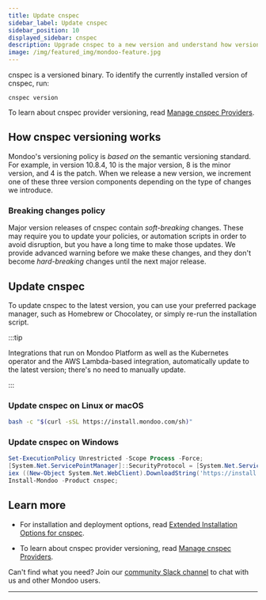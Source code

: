 ```yaml
---
title: Update cnspec
sidebar_label: Update cnspec
sidebar_position: 10
displayed_sidebar: cnspec
description: Upgrade cnspec to a new version and understand how versioning works
image: /img/featured_img/mondoo-feature.jpg
---
```


cnspec is a versioned binary. To identify the currently installed version of cnspec, run:

```
cnspec version
```

To learn about cnspec provider versioning, read [Manage cnspec Providers](/cnspec/cnspec-adv-install/providers/).

## How cnspec versioning works

Mondoo's versioning policy is _based on_ the semantic versioning standard. For example, in version 10.8.4, 10 is the major version, 8 is the minor version, and 4 is the patch. When we release a new version, we increment one of these three version components depending on the type of changes we introduce.

### Breaking changes policy

Major version releases of cnspec contain _soft-breaking_ changes. These may require you to update your policies, or automation scripts in order to avoid disruption, but you have a long time to make those updates. We provide advanced warning before we make these changes, and they don't become _hard-breaking_ changes until the next major release.

## Update cnspec

To update cnspec to the latest version, you can use your preferred package manager, such as Homebrew or Chocolatey, or simply re-run the installation script.

:::tip

Integrations that run on Mondoo Platform as well as the Kubernetes operator and the AWS Lambda-based integration, automatically update to the latest version; there's no need to manually update.

:::

### Update cnspec on Linux or macOS

```bash
bash -c "$(curl -sSL https://install.mondoo.com/sh)"
```

### Update cnspec on Windows

```powershell
Set-ExecutionPolicy Unrestricted -Scope Process -Force;
[System.Net.ServicePointManager]::SecurityProtocol = [System.Net.ServicePointManager]::SecurityProtocol -bor 3072;
iex ((New-Object System.Net.WebClient).DownloadString('https://install.mondoo.com/ps1/cnspec'));
Install-Mondoo -Product cnspec;
```

## Learn more

- For installation and deployment options, read [Extended Installation Options for cnspec](/cnspec/cnspec-adv-install/overview/).

- To learn about cnspec provider versioning, read [Manage cnspec Providers](/cnspec/cnspec-adv-install/providers/).

Can't find what you need? Join our <a href="https://mondoo.link/slack">community Slack channel</a> to chat with us and other Mondoo users.

---

